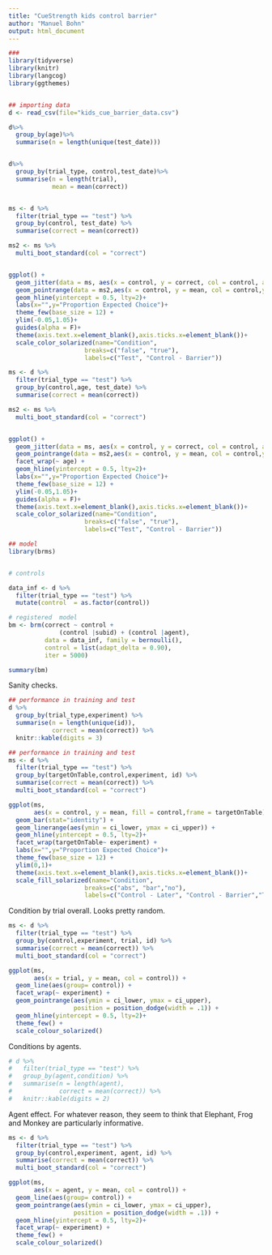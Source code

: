 ```yaml
---
title: "CueStrength kids control barrier"
author: "Manuel Bohn"
output: html_document
---
```


```r
###
library(tidyverse)
library(knitr)
library(langcog)
library(ggthemes)


## importing data
d <- read_csv(file="kids_cue_barrier_data.csv") 

d%>%
  group_by(age)%>%
  summarise(n = length(unique(test_date)))


d%>%
  group_by(trial_type, control,test_date)%>%
  summarise(n = length(trial),
            mean = mean(correct))



```

```r


ms <- d %>%
  filter(trial_type == "test") %>%
  group_by(control, test_date) %>%
  summarise(correct = mean(correct)) 

ms2 <- ms %>%
  multi_boot_standard(col = "correct")


ggplot() +
  geom_jitter(data = ms, aes(x = control, y = correct, col = control, alpha = .5), width = .3,height = .015)+
  geom_pointrange(data = ms2,aes(x = control, y = mean, col = control,ymin = ci_lower, ymax = ci_upper), size = 1)+ 
  geom_hline(yintercept = 0.5, lty=2)+
  labs(x="",y="Proportion Expected Choice")+
  theme_few(base_size = 12) + 
  ylim(-0.05,1.05)+
  guides(alpha = F)+
  theme(axis.text.x=element_blank(),axis.ticks.x=element_blank())+
  scale_color_solarized(name="Condition",
                     breaks=c("false", "true"),
                     labels=c("Test", "Control - Barrier"))
```


```r


ms <- d %>%
  filter(trial_type == "test") %>%
  group_by(control,age, test_date) %>%
  summarise(correct = mean(correct)) 

ms2 <- ms %>%
  multi_boot_standard(col = "correct")


ggplot() +
  geom_jitter(data = ms, aes(x = control, y = correct, col = control, alpha = .5), width = .3,height = .015)+
  geom_pointrange(data = ms2,aes(x = control, y = mean, col = control,ymin = ci_lower, ymax = ci_upper), size = 1)+ 
  facet_wrap(~ age) +
  geom_hline(yintercept = 0.5, lty=2)+
  labs(x="",y="Proportion Expected Choice")+
  theme_few(base_size = 12) + 
  ylim(-0.05,1.05)+
  guides(alpha = F)+
  theme(axis.text.x=element_blank(),axis.ticks.x=element_blank())+
  scale_color_solarized(name="Condition",
                     breaks=c("false", "true"),
                     labels=c("Test", "Control - Barrier"))
```

```r
## model
library(brms)


# controls

data_inf <- d %>%
  filter(trial_type == "test") %>%
  mutate(control  = as.factor(control))

# registered  model
bm <- brm(correct ~ control +
              (control |subid) + (control |agent), 
          data = data_inf, family = bernoulli(),
          control = list(adapt_delta = 0.90),
          iter = 5000)

summary(bm)
```


Sanity checks.
```r
## performance in training and test
d %>%
  group_by(trial_type,experiment) %>%
  summarise(n = length(unique(id)), 
            correct = mean(correct)) %>%
  knitr::kable(digits = 3)

```



```r
## performance in training and test
ms <- d %>%
  filter(trial_type == "test") %>%
  group_by(targetOnTable,control,experiment, id) %>%
  summarise(correct = mean(correct)) %>%
  multi_boot_standard(col = "correct")

ggplot(ms, 
       aes(x = control, y = mean, fill = control,frame = targetOnTable)) +
  geom_bar(stat="identity") + 
  geom_linerange(aes(ymin = ci_lower, ymax = ci_upper)) + 
  geom_hline(yintercept = 0.5, lty=2)+
  facet_wrap(targetOnTable~ experiment) +
  labs(x="",y="Proportion Expected Choice")+
  theme_few(base_size = 12) +
  ylim(0,1)+
  theme(axis.text.x=element_blank(),axis.ticks.x=element_blank())+
  scale_fill_solarized(name="Condition",
                     breaks=c("abs", "bar","no"),
                     labels=c("Control - Later", "Control - Barrier","Test"))

```

Condition by trial overall. Looks pretty random.
```r
ms <- d %>%
  filter(trial_type == "test") %>%
  group_by(control,experiment, trial, id) %>%
  summarise(correct = mean(correct)) %>%
  multi_boot_standard(col = "correct")

ggplot(ms, 
       aes(x = trial, y = mean, col = control)) +
  geom_line(aes(group= control)) + 
  facet_wrap(~ experiment) +
  geom_pointrange(aes(ymin = ci_lower, ymax = ci_upper), 
                  position = position_dodge(width = .1)) + 
  geom_hline(yintercept = 0.5, lty=2)+
  theme_few() + 
  scale_colour_solarized()
```

Conditions by agents.
```r
# d %>%
#   filter(trial_type == "test") %>%
#   group_by(agent,condition) %>%
#   summarise(n = length(agent), 
#             correct = mean(correct)) %>%
#   knitr::kable(digits = 2)
```

Agent effect. For whatever reason, they seem to think that Elephant, Frog and Monkey are particularly informative.
```r
ms <- d %>%
  filter(trial_type == "test") %>%
  group_by(control,experiment, agent, id) %>%
  summarise(correct = mean(correct)) %>%
  multi_boot_standard(col = "correct")

ggplot(ms, 
       aes(x = agent, y = mean, col = control)) +
  geom_line(aes(group= control)) + 
  geom_pointrange(aes(ymin = ci_lower, ymax = ci_upper), 
                  position = position_dodge(width = .1)) + 
  geom_hline(yintercept = 0.5, lty=2)+
  facet_wrap(~ experiment) +
  theme_few() + 
  scale_colour_solarized()
```


